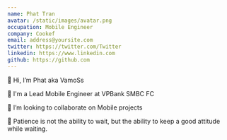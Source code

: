 ```yaml
---
name: Phat Tran
avatar: /static/images/avatar.png
occupation: Mobile Engineer
company: Cookef 
email: address@yoursite.com
twitter: https://twitter.com/Twitter
linkedin: https://www.linkedin.com
github: https://github.com
---
```


👋 Hi, I’m Phat aka VamoSs

💼 I'm a Lead Mobile Engineer at VPBank SMBC FC

👯 I’m looking to collaborate on Mobile projects

🌱 Patience is not the ability to wait, but the ability to keep a good attitude while waiting.
